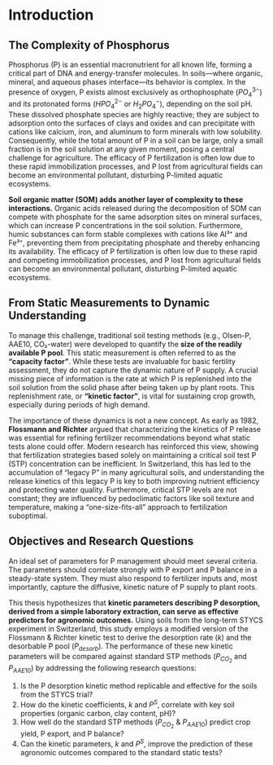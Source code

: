 # Introduction

## The Complexity of Phosphorus

Phosphorus (P) is an essential macronutrient for all known life, forming a critical part of DNA and energy-transfer molecules. In soils—where organic, mineral, and aqueous phases interface—its behavior is complex. In the presence of oxygen, P exists almost exclusively as orthophosphate ($PO_4^{3-}$) and its protonated forms ($HPO_4^{2-}$ or $H_2PO_4^{-}$), depending on the soil pH. These dissolved phosphate species are highly reactive; they are subject to adsorption onto the surfaces of clays and oxides and can precipitate with cations like calcium, iron, and aluminum to form minerals with low solubility. Consequently, while the total amount of P in a soil can be large, only a small fraction is in the soil solution at any given moment, posing a central challenge for agriculture. The efficacy of P fertilization is often low due to these rapid immobilization processes, and P lost from agricultural fields can become an environmental pollutant, disturbing P-limited aquatic ecosystems.

**Soil organic matter (SOM) adds another layer of complexity to these interactions.** Organic acids released during the decomposition of SOM can compete with phosphate for the same adsorption sites on mineral surfaces, which can increase P concentrations in the soil solution. Furthermore, humic substances can form stable complexes with cations like Al³⁺ and Fe³⁺, preventing them from precipitating phosphate and thereby enhancing its availability. The efficacy of P fertilization is often low due to these rapid and competing immobilization processes, and P lost from agricultural fields can become an environmental pollutant, disturbing P-limited aquatic ecosystems.

## From Static Measurements to Dynamic Understanding

To manage this challenge, traditional soil testing methods (e.g., Olsen-P, AAE10, CO₂-water) were developed to quantify the **size of the readily available P pool**. This static measurement is often referred to as the **"capacity factor"**. While these tests are invaluable for basic fertility assessment, they do not capture the dynamic nature of P supply. A crucial missing piece of information is the rate at which P is replenished into the soil solution from the solid phase after being taken up by plant roots. This replenishment rate, or **"kinetic factor"**, is vital for sustaining crop growth, especially during periods of high demand.

The importance of these dynamics is not a new concept. As early as 1982, **Flossmann and Richter** argued that characterizing the kinetics of P release was essential for refining fertilizer recommendations beyond what static tests alone could offer. Modern research has reinforced this view, showing that fertilization strategies based solely on maintaining a critical soil test P (STP) concentration can be inefficient. In Switzerland, this has led to the accumulation of "legacy P" in many agricultural soils, and understanding the release kinetics of this legacy P is key to both improving nutrient efficiency and protecting water quality. Furthermore, critical STP levels are not constant; they are influenced by pedoclimatic factors like soil texture and temperature, making a "one-size-fits-all" approach to fertilization suboptimal.

## Objectives and Research Questions

An ideal set of parameters for P management should meet several criteria. The parameters should correlate strongly with P export and P balance in a steady-state system. They must also respond to fertilizer inputs and, most importantly, capture the diffusive, kinetic nature of P supply to plant roots.

This thesis hypothesizes that **kinetic parameters describing P desorption, derived from a simple laboratory extraction, can serve as effective predictors for agronomic outcomes.** Using soils from the long-term STYCS experiment in Switzerland, this study employs a modified version of the Flossmann & Richter kinetic test to derive the desorption rate ($k$) and the desorbable P pool ($P_{desorb}$). The performance of these new kinetic parameters will be compared against standard STP methods ($P_{CO_2}$ and $P_{AAE10}$) by addressing the following research questions:

1.  Is the P desorption kinetic method replicable and effective for the soils from the STYCS trial?
2.  How do the kinetic coefficients, $k$ and $P^S$, correlate with key soil properties (organic carbon, clay content, pH)?
3.  How well do the standard STP methods ($P_{CO_2}$ & $P_{AAE10}$) predict crop yield, P export, and P balance?
4.  Can the kinetic parameters, $k$ and $P^S$, improve the prediction of these agronomic outcomes compared to the standard static tests?